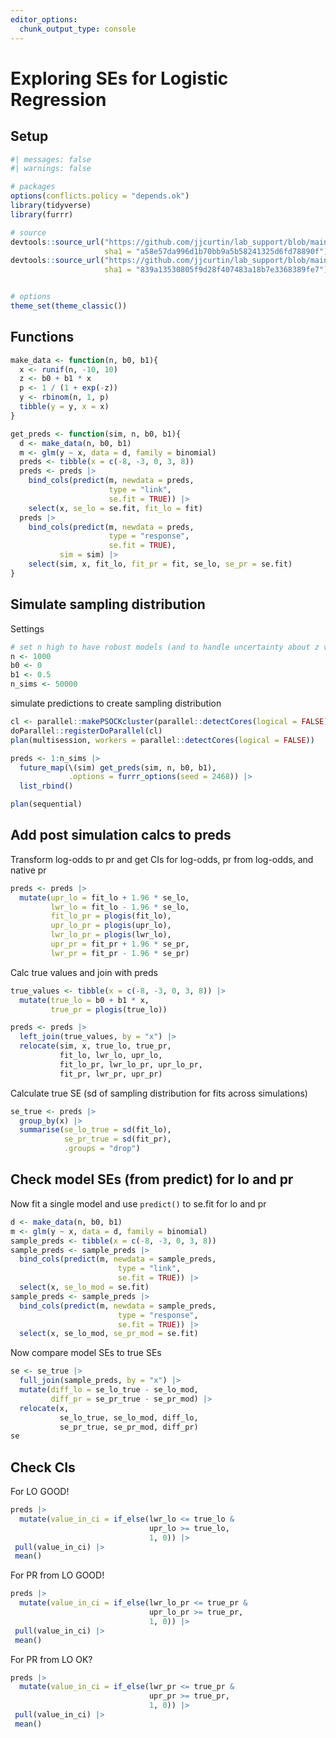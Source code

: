 ```yaml
---
editor_options: 
  chunk_output_type: console
---
```


# Exploring SEs for Logistic Regression 


## Setup 
```r
#| messages: false
#| warnings: false

# packages
options(conflicts.policy = "depends.ok")
library(tidyverse)
library(furrr)

# source  
devtools::source_url("https://github.com/jjcurtin/lab_support/blob/main/format_path.R?raw=true", 
                     sha1 = "a58e57da996d1b70bb9a5b58241325d6fd78890f")
devtools::source_url("https://github.com/jjcurtin/lab_support/blob/main/my_skim.R?raw=true",
                     sha1 = "839a13530805f9d28f407483a18b7e3368389fe7")


# options
theme_set(theme_classic()) 
```

## Functions 

```r
make_data <- function(n, b0, b1){
  x <- runif(n, -10, 10) 
  z <- b0 + b1 * x
  p <- 1 / (1 + exp(-z))
  y <- rbinom(n, 1, p)
  tibble(y = y, x = x)  
}
```

```r
get_preds <- function(sim, n, b0, b1){
  d <- make_data(n, b0, b1)
  m <- glm(y ~ x, data = d, family = binomial) 
  preds <- tibble(x = c(-8, -3, 0, 3, 8))
  preds <- preds |> 
    bind_cols(predict(m, newdata = preds,
                      type = "link",
                      se.fit = TRUE)) |> 
    select(x, se_lo = se.fit, fit_lo = fit)
  preds |> 
    bind_cols(predict(m, newdata = preds, 
                      type = "response",
                      se.fit = TRUE),
           sim = sim) |>
    select(sim, x, fit_lo, fit_pr = fit, se_lo, se_pr = se.fit)
}
```

## Simulate sampling distribution

Settings
```r
# set n high to have robust models (and to handle uncertainty about z vs. t)
n <- 1000 
b0 <- 0
b1 <- 0.5 
n_sims <- 50000
```

simulate predictions to create sampling distribution
```r
cl <- parallel::makePSOCKcluster(parallel::detectCores(logical = FALSE))
doParallel::registerDoParallel(cl)
plan(multisession, workers = parallel::detectCores(logical = FALSE))

preds <- 1:n_sims |> 
  future_map(\(sim) get_preds(sim, n, b0, b1),
             .options = furrr_options(seed = 2468)) |>
  list_rbind()

plan(sequential)
```

## Add post simulation calcs to preds

Transform log-odds to pr and get CIs for log-odds, pr from log-odds, and native pr
```r
preds <- preds |> 
  mutate(upr_lo = fit_lo + 1.96 * se_lo,
         lwr_lo = fit_lo - 1.96 * se_lo,
         fit_lo_pr = plogis(fit_lo),
         upr_lo_pr = plogis(upr_lo),
         lwr_lo_pr = plogis(lwr_lo),
         upr_pr = fit_pr + 1.96 * se_pr,
         lwr_pr = fit_pr - 1.96 * se_pr) 
```

Calc true values and join with preds 
```r
true_values <- tibble(x = c(-8, -3, 0, 3, 8)) |> 
  mutate(true_lo = b0 + b1 * x,
         true_pr = plogis(true_lo))

preds <- preds |> 
  left_join(true_values, by = "x") |> 
  relocate(sim, x, true_lo, true_pr, 
           fit_lo, lwr_lo, upr_lo, 
           fit_lo_pr, lwr_lo_pr, upr_lo_pr,
           fit_pr, lwr_pr, upr_pr)
```

Calculate true SE (sd of sampling distribution for fits across simulations)
```r
se_true <- preds |> 
  group_by(x) |>
  summarise(se_lo_true = sd(fit_lo), 
            se_pr_true = sd(fit_pr),
            .groups = "drop")
```

## Check model SEs (from predict) for lo and pr

Now fit a single model and use `predict()` to se.fit for lo and pr 
```r
d <- make_data(n, b0, b1)
m <- glm(y ~ x, data = d, family = binomial) 
sample_preds <- tibble(x = c(-8, -3, 0, 3, 8))
sample_preds <- sample_preds |> 
  bind_cols(predict(m, newdata = sample_preds, 
                        type = "link",
                        se.fit = TRUE)) |> 
  select(x, se_lo_mod = se.fit)
sample_preds <- sample_preds |> 
  bind_cols(predict(m, newdata = sample_preds, 
                        type = "response",
                        se.fit = TRUE)) |> 
  select(x, se_lo_mod, se_pr_mod = se.fit)
```

Now compare model SEs to true SEs

```r
se <- se_true |> 
  full_join(sample_preds, by = "x") |> 
  mutate(diff_lo = se_lo_true - se_lo_mod,
         diff_pr = se_pr_true - se_pr_mod) |> 
  relocate(x, 
           se_lo_true, se_lo_mod, diff_lo, 
           se_pr_true, se_pr_mod, diff_pr)
se
```

## Check CIs

For LO
GOOD!
```r
preds |> 
  mutate(value_in_ci = if_else(lwr_lo <= true_lo & 
                               upr_lo >= true_lo, 
                               1, 0)) |> 
 pull(value_in_ci) |> 
 mean()
```


For PR from LO 
GOOD!
```r
preds |> 
  mutate(value_in_ci = if_else(lwr_lo_pr <= true_pr & 
                               upr_lo_pr >= true_pr, 
                               1, 0)) |> 
 pull(value_in_ci) |> 
 mean()
```

For PR from LO 
OK?
```r
preds |> 
  mutate(value_in_ci = if_else(lwr_pr <= true_pr & 
                               upr_pr >= true_pr, 
                               1, 0)) |> 
 pull(value_in_ci) |> 
 mean()
```